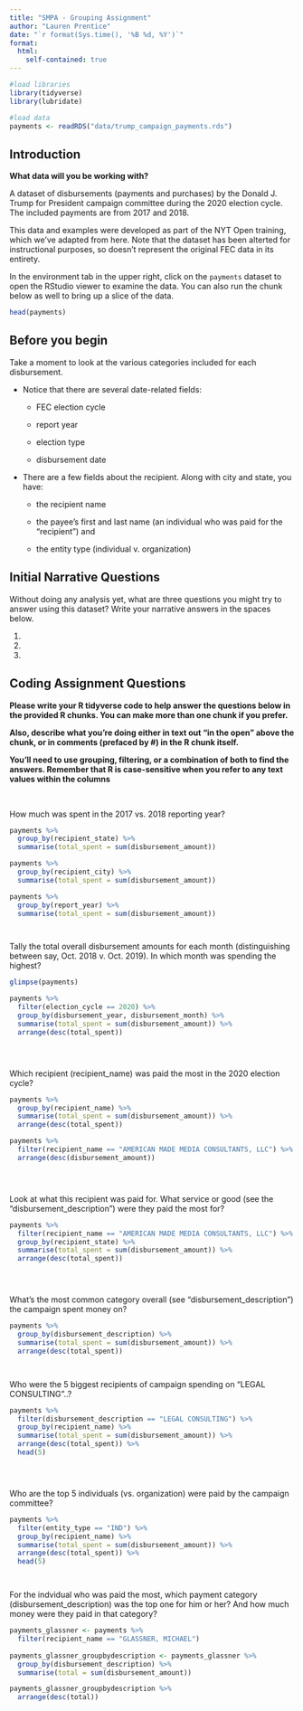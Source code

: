 ```yaml
---
title: "SMPA - Grouping Assignment"
author: "Lauren Prentice"
date: "`r format(Sys.time(), '%B %d, %Y')`"
format:
  html:
    self-contained: true
---
```


```r

#load libraries
library(tidyverse)
library(lubridate)

#load data
payments <- readRDS("data/trump_campaign_payments.rds")

```

## Introduction

**What data will you be working with?**

A dataset of disbursements (payments and purchases) by the Donald J. Trump for President campaign committee during the 2020 election cycle. The included payments are from 2017 and 2018.

This data and examples were developed as part of the NYT Open training, which we've adapted from here. Note that the dataset has been alterted for instructional purposes, so doesn't represent the original FEC data in its entirety.

In the environment tab in the upper right, click on the `payments` dataset to open the RStudio viewer to examine the data. You can also run the chunk below as well to bring up a slice of the data.

```r

head(payments)


```

## Before you begin

Take a moment to look at the various categories included for each disbursement.

-   Notice that there are several date-related fields:

    -   FEC election cycle

    -   report year

    -   election type

    -   disbursement date

-   There are a few fields about the recipient. Along with city and state, you have:

    -   the recipient name

    -   the payee's first and last name (an individual who was paid for the "recipient") and

    -   the entity type (individual v. organization)

## Initial Narrative Questions

Without doing any analysis yet, what are three questions you might try to answer using this dataset? Write your narrative answers in the spaces below.

1.  

2.  

3.  

## Coding Assignment Questions

**Please write your R tidyverse code to help answer the questions below in the provided R chunks. You can make more than one chunk if you prefer.**

**Also, describe what you're doing either in text out "in the open" above the chunk, or in comments (prefaced by #) in the R chunk itself.**

**You'll need to use grouping, filtering, or a combination of both to find the answers. Remember that R is case-sensitive when you refer to any text values within the columns**

<br>

How much was spent in the 2017 vs. 2018 reporting year?

```r


payments %>% 
  group_by(recipient_state) %>% 
  summarise(total_spent = sum(disbursement_amount))

payments %>% 
  group_by(recipient_city) %>% 
  summarise(total_spent = sum(disbursement_amount))

payments %>% 
  group_by(report_year) %>% 
  summarise(total_spent = sum(disbursement_amount))




```

Tally the total overall disbursement amounts for each month (distinguishing between say, Oct. 2018 v. Oct. 2019). In which month was spending the highest?

```r


glimpse(payments)

payments %>% 
  filter(election_cycle == 2020) %>% 
  group_by(disbursement_year, disbursement_month) %>% 
  summarise(total_spent = sum(disbursement_amount)) %>% 
  arrange(desc(total_spent))





```

Which recipient (recipient_name) was paid the most in the 2020 election cycle?

```r


payments %>% 
  group_by(recipient_name) %>% 
  summarise(total_spent = sum(disbursement_amount)) %>% 
  arrange(desc(total_spent))

payments %>% 
  filter(recipient_name == "AMERICAN MADE MEDIA CONSULTANTS, LLC") %>% 
  arrange(desc(disbursement_amount))





```

Look at what this recipient was paid for. What service or good (see the "disbursement_description") were they paid the most for?

```r

payments %>% 
  filter(recipient_name == "AMERICAN MADE MEDIA CONSULTANTS, LLC") %>% 
  group_by(recipient_state) %>% 
  summarise(total_spent = sum(disbursement_amount)) %>% 
  arrange(desc(total_spent))





```

What's the most common category overall (see "disbursement_description") the campaign spent money on?

```r


payments %>% 
  group_by(disbursement_description) %>% 
  summarise(total_spent = sum(disbursement_amount)) %>% 
  arrange(desc(total_spent))




```

Who were the 5 biggest recipients of campaign spending on "LEGAL CONSULTING"..?

```r


payments %>% 
  filter(disbursement_description == "LEGAL CONSULTING") %>% 
  group_by(recipient_name) %>% 
  summarise(total_spent = sum(disbursement_amount)) %>% 
  arrange(desc(total_spent)) %>% 
  head(5)





```


Who are the top 5 individuals (vs. organization) were paid by the campaign committee?

```r


payments %>% 
  filter(entity_type == "IND") %>% 
  group_by(recipient_name) %>% 
  summarise(total_spent = sum(disbursement_amount)) %>% 
  arrange(desc(total_spent)) %>% 
  head(5)




```


For the indvidual who was paid the most, which payment category (disbursement_description) was the top one for him or her? And how much money were they paid in that category?

```r


payments_glassner <- payments %>% 
  filter(recipient_name == "GLASSNER, MICHAEL") 
  
payments_glassner_groupbydescription <- payments_glassner %>% 
  group_by(disbursement_description) %>%
  summarise(total = sum(disbursement_amount)) 

payments_glassner_groupbydescription %>% 
  arrange(desc(total))





```
